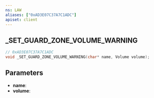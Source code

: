 ```yaml
---
ns: LAW
aliases: ["0xAD3E07C37A7C1ADC"]
apiset: client
---
```

## _SET_GUARD_ZONE_VOLUME_WARNING

```c
// 0xAD3E07C37A7C1ADC
void _SET_GUARD_ZONE_VOLUME_WARNING(char* name, Volume volume);
```


## Parameters
* **name**:
* **volume**:
